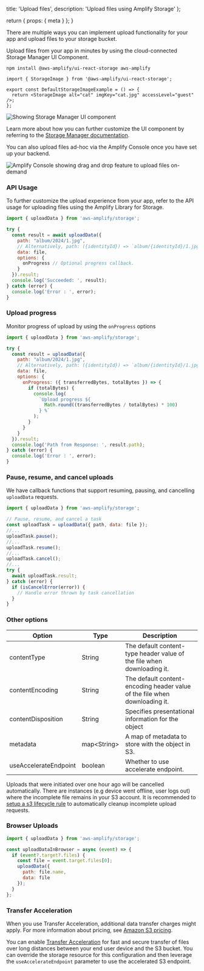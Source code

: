   title: 'Upload files',
  description: 'Upload files using Amplify Storage'
};

  return {
    props: {
      meta
    }
  };
}

There are multiple ways you can implement upload functionality for your app and upload files to your storage bucket.

<BlockSwitcher>
<Block name="Storage Manager UI Component">
Upload files from your app in minutes by using the cloud-connected Storage Manager UI Component. 

```
npm install @aws-amplify/ui-react-storage aws-amplify
```
```
import { StorageImage } from '@aws-amplify/ui-react-storage';

export const DefaultStorageImageExample = () => {
  return <StorageImage alt="cat" imgKey="cat.jpg" accessLevel="guest" />;
};
```

![Showing Storage Manager UI component](/images/gen2/storage/upload-ui-component.png)

Learn more about how you can further customize the UI component by referring to the [Storage Manager documentation](https://ui.docs.amplify.aws/react/connected-components/storage/storagemanager).

</Block>
<Block name="Amplify Console">
You can also upload files ad-hoc via the Amplify Console once you have set up your backend.

![Amplify Console showing drag and drop feature to upload files on-demand](/images/gen2/storage/drag-and-drop.png)
</Block>
</BlockSwitcher>

### API Usage

To further customize the upload experience from your app, refer to the API usage for uploading files using the Amplify Library for Storage.

```javascript
import { uploadData } from 'aws-amplify/storage';

try {
  const result = await uploadData({
    path: "album/2024/1.jpg", 
    // Alternatively, path: ({identityId}) => `album/{identityId}/1.jpg`
    data: file,
    options: {
      onProgress // Optional progress callback.
    }
  }).result;
  console.log('Succeeded: ', result);
} catch (error) {
  console.log('Error : ', error);
}
```

### Upload progress
Monitor progress of upload by using the `onProgress` options

```javascript
import { uploadData } from 'aws-amplify/storage';

try {
  const result = uploadData({
    path: "album/2024/1.jpg", 
    // Alternatively, path: ({identityId}) => `album/{identityId}/1.jpg`
    data: file,
    options: {
      onProgress: ({ transferredBytes, totalBytes }) => {
        if (totalBytes) {
          console.log(
            `Upload progress ${
              Math.round((transferredBytes / totalBytes) * 100)
            } %`
          );
        }
      }
    }
  }).result;
  console.log('Path from Response: ', result.path);
} catch (error) {
  console.log('Error : ', error);
}
```

### Pause, resume, and cancel uploads

We have callback functions that support resuming, pausing, and cancelling `uploadData` requests.

```javascript
import { uploadData } from 'aws-amplify/storage';

// Pause, resume, and cancel a task
const uploadTask = uploadData({ path, data: file });
//...
uploadTask.pause();
//...
uploadTask.resume();
//...
uploadTask.cancel();
//...
try {
  await uploadTask.result;
} catch (error) {
  if (isCancelError(error)) {
    // Handle error thrown by task cancellation
  }
}
```

### Other options

Option | Type | Description |
| -- | -- | ----------- |
| contentType | String | The default content-type header value of the file when downloading it. |
| contentEncoding | String | The default content-encoding header value of the file when downloading it. |
| contentDisposition | String | Specifies presentational information for the object |
| metadata | map\<String\> | A map of metadata to store with the object in S3. |
| useAccelerateEndpoint | boolean | Whether to use accelerate endpoint. |

<Callout>

Uploads that were initiated over one hour ago will be cancelled automatically. There are instances (e.g device went offline, user logs out) where the incomplete file remains in your S3 account. It is recommended to [setup a s3 lifecycle rule](https://aws.amazon.com/blogs/aws-cloud-financial-management/discovering-and-deleting-incomplete-multipart-uploads-to-lower-amazon-s3-costs/) to automatically cleanup incomplete upload requests.

</Callout>

### Browser Uploads

```javascript
import { uploadData } from 'aws-amplify/storage';

const uploadDataInBrowser = async (event) => {
  if (event?.target?.files) {
    const file = event.target.files[0];
    uploadData({
      path: file.name,
      data: file
    });
  }
};
```
### Transfer Acceleration

<Callout warning>

When you use Transfer Acceleration, additional data transfer charges might apply. For more information about pricing, see [Amazon S3 pricing](https://aws.amazon.com/s3/pricing/).

</Callout>

You can enable [Transfer Acceleration](https://docs.aws.amazon.com/AmazonS3/latest/userguide/transfer-acceleration.html) for fast and secure transfer of files over long distances between your end user device and the S3 bucket. You can override the storage resource for this configuration and then leverage the `useAccelerateEndpoint` parameter to use the accelerated S3 endpoint.
